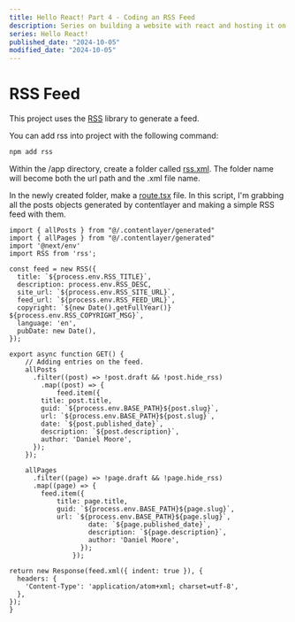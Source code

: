 ```yaml
---
title: Hello React! Part 4 - Coding an RSS Feed
description: Series on building a website with react and hosting it on GitHub Pages.
series: Hello React!
published_date: "2024-10-05"
modified_date: "2024-10-05"
---
```


# RSS Feed
This project uses the [RSS](https://github.com/dylang/node-rss) library to generate a feed.

You can add rss into project with the following command:
```sh
npm add rss
```

Within the /app directory, create a folder called [rss.xml](https://github.com/Dan-Moore/site/blob/main/app/rss.xml).
The folder name will become both the url path and the .xml file name.

In the newly created folder, make a [route.tsx](https://github.com/Dan-Moore/site/blob/main/app/rss.xml/route.tsx) file.
In this script, I'm grabbing all the posts objects generated by contentlayer and making a simple RSS feed with them.
```tsx
import { allPosts } from "@/.contentlayer/generated"
import { allPages } from "@/.contentlayer/generated"
import '@next/env'
import RSS from 'rss';

const feed = new RSS({
  title: `${process.env.RSS_TITLE}`,
  description: process.env.RSS_DESC,
  site_url: `${process.env.RSS_SITE_URL}`,
  feed_url: `${process.env.RSS_FEED_URL}`,
  copyright: `${new Date().getFullYear()} ${process.env.RSS_COPYRIGHT_MSG}`,
  language: 'en',
  pubDate: new Date(),
});

export async function GET() {
    // Adding entries on the feed.
    allPosts
      .filter((post) => !post.draft && !post.hide_rss)
        .map((post) => {
            feed.item({
        title: post.title,
        guid: `${process.env.BASE_PATH}${post.slug}`,
        url: `${process.env.BASE_PATH}${post.slug}`,
        date: `${post.published_date}`,
        description: `${post.description}`,
        author: 'Daniel Moore',
      });
    });

    allPages
      .filter((page) => !page.draft && !page.hide_rss)
      .map((page) => {
        feed.item({
            title: page.title,
            guid: `${process.env.BASE_PATH}${page.slug}`,
            url: `${process.env.BASE_PATH}${page.slug}`,
                    date: `${page.published_date}`,
                    description: `${page.description}`,
                    author: 'Daniel Moore',
                  });
                });

return new Response(feed.xml({ indent: true }), {
  headers: {
    'Content-Type': 'application/atom+xml; charset=utf-8',
  },
});
}
```